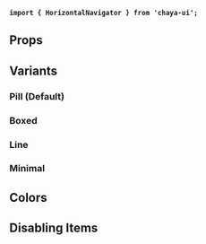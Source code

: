 
<Meta
    title="Components/Navigation/HorizontalNavigator"
    of={HorizontalNavigatorStories}
/>

<Title>HorizontalNavigator</Title>

**`import { HorizontalNavigator } from 'chaya-ui';`**

<Primary />

## Props

<Controls  />

## Variants

### Pill (Default)

<Primary />

### Boxed

<Canvas of={HorizontalNavigatorStories.BoxedVariant} withToolbar />

### Line

<Canvas of={HorizontalNavigatorStories.LineVariant} withToolbar />

### Minimal

<Canvas of={HorizontalNavigatorStories.MinimalVariant} withToolbar />

## Colors

<Story of={HorizontalNavigatorStories.PillColors} />

<Story of={HorizontalNavigatorStories.LineColors} />

## Disabling Items

<Canvas of={HorizontalNavigatorStories.DisabledItems} withToolbar />

<Canvas of={HorizontalNavigatorStories.DisabledLineItems} withToolbar />
